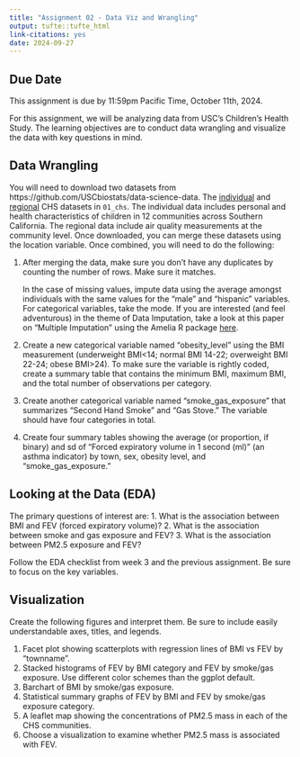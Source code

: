 ```yaml
---
title: "Assignment 02 - Data Viz and Wrangling"
output: tufte::tufte_html
link-citations: yes
date: 2024-09-27
---
```


## Due Date

This assignment is due by 11:59pm Pacific Time, October 11th, 2024.

For this assignment, we will be analyzing data from USC’s Children’s Health Study.
The learning objectives are to conduct data wrangling and visualize the data with key questions in mind.

## Data Wrangling

You will need to download two datasets from https://github.com/USCbiostats/data-science-data. The [individual](https://raw.githubusercontent.com/USCbiostats/data-science-data/master/01_chs/chs_individual.csv)
and [regional](https://raw.githubusercontent.com/USCbiostats/data-science-data/master/01_chs/chs_regional.csv)
CHS datasets in `01_chs`.
The individual data includes personal and health characteristics of children in
12 communities across Southern California. The regional data include air quality
measurements at the community level. 
Once downloaded, you can merge these datasets using the location variable. Once
combined, you will need to do the following:

1. After merging the data, make sure you don’t have any duplicates by counting
   the number of rows. Make sure it matches.
   
   In the case of missing values, impute data using the average amongst 
   individuals with the same values for the "male" and "hispanic" variables. 
   For categorical variables, take the mode.
   If you are interested (and feel adventurous)
   in the theme of Data Imputation, take a look at this paper on "Multiple 
   Imputation"
   using the Amelia R package 
   [here](https://gking.harvard.edu/files/gking/files/amelia_jss.pdf).
   
2. Create a new categorical variable named “obesity_level” using the BMI measurement
   (underweight BMI<14; normal BMI 14-22; overweight BMI 22-24; obese BMI>24).
   To make sure the variable is rightly coded, create a summary table that contains
   the minimum BMI, maximum BMI, and the total number of observations per category.
   
3. Create another categorical variable named "smoke_gas_exposure" that summarizes
   "Second Hand Smoke" and "Gas Stove." The variable should have four categories
   in total.
   
4. Create four summary tables showing the average (or proportion, if binary) and
   sd of “Forced expiratory volume in 1 second (ml)” (an asthma indicator) by
   town, sex, obesity level, and "smoke_gas_exposure."
   


## Looking at the Data (EDA)

The primary questions of interest are:
1. What is the association between BMI and FEV (forced expiratory volume)?
2. What is the association between smoke and gas exposure and FEV?
3. What is the association between PM2.5 exposure and FEV?


Follow the EDA checklist from week 3 and the previous assignment. Be sure to focus on the key variables.

## Visualization

Create the following figures and interpret them. Be sure to include easily understandable axes, titles, and legends. 


1. Facet plot showing scatterplots with regression lines of  BMI vs FEV by “townname”.
2. Stacked histograms of FEV by BMI category and FEV by smoke/gas exposure. Use different color schemes than the ggplot default.
3. Barchart of BMI by smoke/gas exposure.
4. Statistical summary graphs of FEV by BMI and FEV by smoke/gas exposure category.
5. A leaflet map showing the concentrations of PM2.5 mass in each of the CHS communities.
6. Choose a visualization to examine whether PM2.5 mass is associated with FEV.

